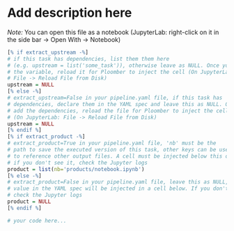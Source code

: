 # Add description here

*Note:* You can open this file as a notebook (JupyterLab: right-click on it in the side bar -> Open With -> Notebook)

```r
[% if extract_upstream -%]
# if this task has dependencies, list them them here
# (e.g. upstream = list('some_task')), otherwise leave as NULL. Once you modify
# the variable, reload it for Ploomber to inject the cell (On JupyterLab:
# File -> Reload File from Disk)
upstream = NULL
[% else -%]
# extract_upstream=False in your pipeline.yaml file, if this task has
# dependencies, declare them in the YAML spec and leave this as NULL. Once you
# add the dependencies, reload the file for Ploomber to inject the cell
# (On JupyterLab: File -> Reload File from Disk)
upstream = NULL
[% endif %]
[% if extract_product -%]
# extract_product=True in your pipeline.yaml file, 'nb' must be the
# path to save the executed version of this task, other keys can be used
# to reference other output files. A cell must be injected below this one,
# if you don't see it, check the Jupyter logs
product = list(nb='products/notebook.ipynb')
[% else -%]
# extract_product=False in your pipeline.yaml file, leave this as NULL, the
# value in the YAML spec will be injected in a cell below. If you don't see it,
# check the Jupyter logs
product = NULL
[% endif %]
```

```r
# your code here...
```


